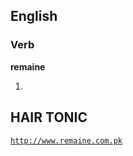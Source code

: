 ==English==

===Verb===
'''remaine'''

# {{obsolete spelling of|[[remain]]}}

== HAIR TONIC ==
 http://www.remaine.com.pk